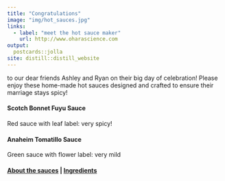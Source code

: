 ```yaml
---
title: "Congratulations"
image: "img/hot_sauces.jpg"
links:
  - label: "meet the hot sauce maker"
    url: http://www.oharascience.com
output:
  postcards::jolla
site: distill::distill_website
---
```

 
to our dear friends Ashley and Ryan on their big day of celebration!  Please enjoy these home-made hot sauces designed and crafted to ensure their marriage stays spicy!  

#### Scotch Bonnet Fuyu Sauce

Red sauce with leaf label: very spicy!

#### Anaheim Tomatillo Sauce

Green sauce with flower label: very mild

#### [About the sauces](about.html) | [Ingredients](ingredients.html)